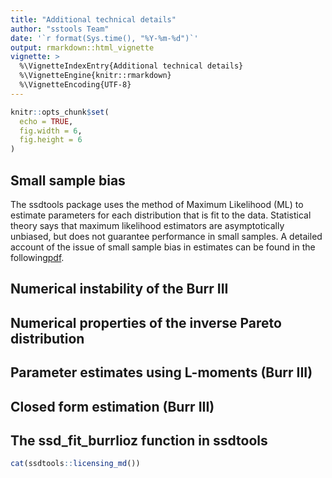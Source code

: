 ```yaml
---
title: "Additional technical details"
author: "sstools Team"
date: '`r format(Sys.time(), "%Y-%m-%d")`'
output: rmarkdown::html_vignette
vignette: >
  %\VignetteIndexEntry{Additional technical details}
  %\VignetteEngine{knitr::rmarkdown}
  %\VignetteEncoding{UTF-8}
---
```


```r
knitr::opts_chunk$set(
  echo = TRUE,
  fig.width = 6,
  fig.height = 6
)
```

## Small sample bias

The ssdtools package uses the method of Maximum Likelihood (ML) to estimate parameters for each distribution
that is fit to the data. Statistical theory says that maximum likelihood estimators are asymptotically
unbiased, but does not guarantee performance in small samples. A detailed account of the issue of small sample bias in estimates can be found in the following[pdf](https://github.com/bcgov/ssdtools/blob/master/vignettes/small-sample-bias.pdf).

## Numerical instability of the Burr III

## Numerical properties of the inverse Pareto distribution

## Parameter estimates using L-moments (Burr III)

## Closed form estimation (Burr III)

## The ssd_fit_burrlioz function in ssdtools




```r
cat(ssdtools::licensing_md())
```
